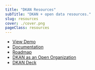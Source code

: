 ```yaml
---
title: "DKAN Resources"
subTitle: "DKAN + open data resources."
slug: resources
cover: ./cover.png
pageClass: resources
---
```


- [View Demo](http://demo.getdkan.com)
- [Documentation](https://docs.getdkan.com)
- [Roadmap](https://app.mural.co/t/civicactions3117/m/civicactions3117/1595371805002/a12c8786e1de038ddcd8319aef66579082428a17)
- [DKAN as an Open Organization](https://docs.google.com/presentation/d/1ysKIGuSEmSQ9cRjxpEURK95MgqMCQ02uCVv7vTV5z28/edit?usp=sharing)
- [DKAN Deck](https://docs.google.com/presentation/d/10qo7XI8dQCfDwlMu2hWAErBVV1cV4kAn62oDwCI7Ew4/edit?usp=sharing)
